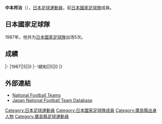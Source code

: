 {{Unreferenced|time=2019-01-10T19:09:03+00:00}}
{{Infobox football biography
|name=中本邦治
|image=
|fullname=中本邦治
|birth_date={{Birth date and age|1959|10|29}}
|cityofbirth=[[廣島縣|廣島縣]]
|countryofbirth=[[日本|日本]]
|height=1.74 m
|position=[[後衛_(足球)|後衛]]
|currentclub=
|years=1982-1991
|clubs=[[日本鋼管|日本鋼管]]
|caps(goals)=
|nationalyears=1987
|nationalteam=[[日本國家足球隊|日本]]
|nationalcaps(goals)=5 (0)
}}
'''中本邦治'''（{{Bd|1959年|10月29日||}}），[[日本|日本]][[足球|足球]][[運動員|運動員]]，前[[日本國家足球隊|日本國家足球隊]]成員。

==日本國家足球隊==
1987年，他共为[[日本國家足球隊|日本國家足球隊]]出场5次。

==成績==
{{Football player national team statistics|JPN}}
|-
|1987||5||0
|-
!總和||5||0
|}

==外部連結==
{{Reflist}}
*[http://www.national-football-teams.com/v2/player.php?id=36430 National Football Teams]{{Wayback|url=http://www.national-football-teams.com/v2/player.php?id=36430 |date=20121021011403 }}
*[https://web.archive.org/web/20160304105125/http://www.japannationalfootballteam.com/en/players/nakamoto_kuniharu.html Japan National Football Team Database]

{{Japan-sport-bio-stub}}
{{Soccer-player-stub}}
{{1979年世界青年錦標賽日本参赛名单}}

[[Category:日本足球運動員|Category:日本足球運動員]]
[[Category:日本國家足球隊成員|Category:日本國家足球隊成員]]
[[Category:廣島縣出身人物|Category:廣島縣出身人物]]
[[Category:廣島縣足球運動員|Category:廣島縣足球運動員]]